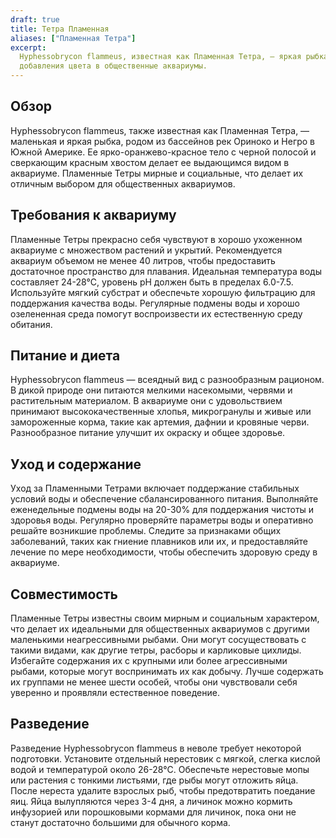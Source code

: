 ```yaml
---
draft: true
title: Тетра Пламенная
aliases: ["Пламенная Тетра"]
excerpt:
  Hyphessobrycon flammeus, известная как Пламенная Тетра, — яркая рыбка с оранжево-красными оттенками, идеальная для
  добавления цвета в общественные аквариумы.
---
```


## Обзор

Hyphessobrycon flammeus, также известная как Пламенная Тетра, — маленькая и яркая рыбка, родом из бассейнов рек Ориноко
и Негро в Южной Америке. Ее ярко-оранжево-красное тело с черной полосой и сверкающим красным хвостом делает ее
выдающимся видом в аквариуме. Пламенные Тетры мирные и социальные, что делает их отличным выбором для общественных
аквариумов.

## Требования к аквариуму

Пламенные Тетры прекрасно себя чувствуют в хорошо ухоженном аквариуме с множеством растений и укрытий. Рекомендуется
аквариум объемом не менее 40 литров, чтобы предоставить достаточное пространство для плавания. Идеальная температура
воды составляет 24-28°C, уровень pH должен быть в пределах 6.0-7.5. Используйте мягкий субстрат и обеспечьте хорошую
фильтрацию для поддержания качества воды. Регулярные подмены воды и хорошо озелененная среда помогут воспроизвести их
естественную среду обитания.

## Питание и диета

Hyphessobrycon flammeus — всеядный вид с разнообразным рационом. В дикой природе они питаются мелкими насекомыми,
червями и растительным материалом. В аквариуме они с удовольствием принимают высококачественные хлопья, микрогранулы и
живые или замороженные корма, такие как артемия, дафнии и кровяные черви. Разнообразное питание улучшит их окраску и
общее здоровье.

## Уход и содержание

Уход за Пламенными Тетрами включает поддержание стабильных условий воды и обеспечение сбалансированного питания.
Выполняйте еженедельные подмены воды на 20-30% для поддержания чистоты и здоровья воды. Регулярно проверяйте параметры
воды и оперативно решайте возникшие проблемы. Следите за признаками общих заболеваний, таких как гниение плавников или
их, и предоставляйте лечение по мере необходимости, чтобы обеспечить здоровую среду в аквариуме.

## Совместимость

Пламенные Тетры известны своим мирным и социальным характером, что делает их идеальными для общественных аквариумов с
другими маленькими неагрессивными рыбами. Они могут сосуществовать с такими видами, как другие тетры, расборы и
карликовые цихлиды. Избегайте содержания их с крупными или более агрессивными рыбами, которые могут воспринимать их как
добычу. Лучше содержать их группами не менее шести особей, чтобы они чувствовали себя уверенно и проявляли естественное
поведение.

## Разведение

Разведение Hyphessobrycon flammeus в неволе требует некоторой подготовки. Установите отдельный нерестовик с мягкой,
слегка кислой водой и температурой около 26-28°C. Обеспечьте нерестовые мопы или растения с тонкими листьями, где рыбы
могут отложить яйца. После нереста удалите взрослых рыб, чтобы предотвратить поедание яиц. Яйца вылупляются через 3-4
дня, а личинок можно кормить инфузорией или порошковыми кормами для личинок, пока они не станут достаточно большими для
обычного корма.
